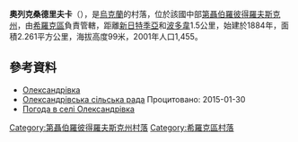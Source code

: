 {{coord|47|43|58|N|33|32|3|E|scale:30000_region:UA|display=title}}

'''奧列克桑德里夫卡'''（{{lang-uk|Олександрівка}}），是[[烏克蘭|烏克蘭]]的村落，位於該國中部[[第聶伯羅彼得羅夫斯克州|第聶伯羅彼得羅夫斯克州]]，由[[希羅克區|希羅克區]]負責管轄，距離[[新日特季亞_(希羅克區)|新日特季亞]]和[[波多韋_(希羅克區)|波多韋]]1.5公里，始建於1884年，面積2.261平方公里，海拔高度99米，2001年人口1,455。

==參考資料==
* [http://gska2.rada.gov.ua/pls/z7502/A005?rdat1=06.12.2007&rf7571=6777 Олександрівка]{{dead link|date=2017年12月 |bot=InternetArchiveBot |fix-attempted=yes }}
* [http://www.shirok-rn.dp.gov.ua/OBLADM/shirok_rda.nsf/docs/26DA6BFFC880C4EEC225763F003874F2?OpenDocument Олександрівська сільська рада] {{Wayback|url=http://www.shirok-rn.dp.gov.ua/OBLADM/shirok_rda.nsf/docs/26DA6BFFC880C4EEC225763F003874F2?OpenDocument |date=20160305122943 }} Процитовано: 2015-01-30
* [http://weather.in.ua/ua/dnepropetrovskaja/18691 Погода в селі Олександрівка] {{Wayback|url=http://weather.in.ua/ua/dnepropetrovskaja/18691 |date=20160607133805 }}

{{DEFAULTSORT:Олександрівка}}
[[Category:第聶伯羅彼得羅夫斯克州村落|Category:第聶伯羅彼得羅夫斯克州村落]]
[[Category:希羅克區村落|Category:希羅克區村落]]


{{Dnipropetrovsk-geo-stub}}